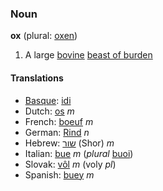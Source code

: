 ===Noun===
'''ox''' (plural: [[oxen]])

# A large [[bovine]] [[beast of burden]]

====Translations====
*[[Basque]]: [[idi]]
*Dutch: [[os]] ''m''
*French: [[boeuf]] ''m''
*German: [[Rind]] ''n''
*Hebrew: [[שור]] (Shor) ''m''
*Italian: [[bue]] ''m'' (''plural'' [[buoi]])
*Slovak: [[vôl]] ''m'' (voly ''pl'')
*Spanish: [[buey]] ''m''